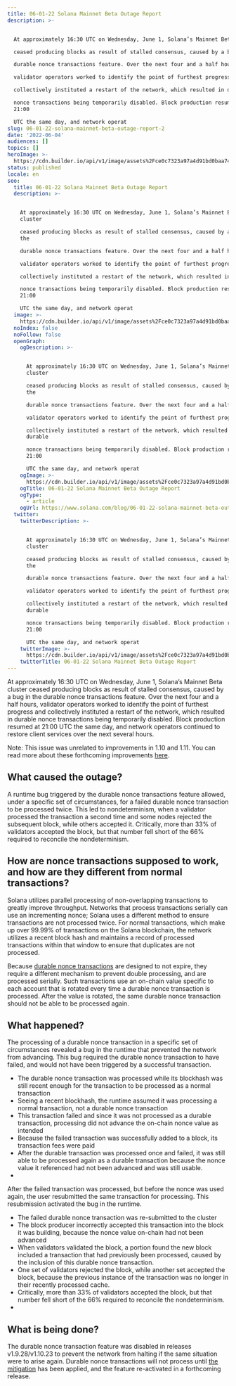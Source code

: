 ```yaml
---
title: 06-01-22 Solana Mainnet Beta Outage Report
description: >-


  At approximately 16:30 UTC on Wednesday, June 1, Solana’s Mainnet Beta cluster

  ceased producing blocks as result of stalled consensus, caused by a bug in the

  durable nonce transactions feature. Over the next four and a half hours,

  validator operators worked to identify the point of furthest progress and

  collectively instituted a restart of the network, which resulted in durable

  nonce transactions being temporarily disabled. Block production resumed at
  21:00

  UTC the same day, and network operat
slug: 06-01-22-solana-mainnet-beta-outage-report-2
date: '2022-06-04'
audiences: []
topics: []
heroImage: >-
  https://cdn.builder.io/api/v1/image/assets%2Fce0c7323a97a4d91bd0baa7490ec9139%2Fb3a5b2bcffe6479386c58c6516088a75?format=webp
status: published
locale: en
seo:
  title: 06-01-22 Solana Mainnet Beta Outage Report
  description: >-


    At approximately 16:30 UTC on Wednesday, June 1, Solana’s Mainnet Beta
    cluster

    ceased producing blocks as result of stalled consensus, caused by a bug in
    the

    durable nonce transactions feature. Over the next four and a half hours,

    validator operators worked to identify the point of furthest progress and

    collectively instituted a restart of the network, which resulted in durable

    nonce transactions being temporarily disabled. Block production resumed at
    21:00

    UTC the same day, and network operat
  image: >-
    https://cdn.builder.io/api/v1/image/assets%2Fce0c7323a97a4d91bd0baa7490ec9139%2Fb3a5b2bcffe6479386c58c6516088a75?format=webp
  noIndex: false
  noFollow: false
  openGraph:
    ogDescription: >-


      At approximately 16:30 UTC on Wednesday, June 1, Solana’s Mainnet Beta
      cluster

      ceased producing blocks as result of stalled consensus, caused by a bug in
      the

      durable nonce transactions feature. Over the next four and a half hours,

      validator operators worked to identify the point of furthest progress and

      collectively instituted a restart of the network, which resulted in
      durable

      nonce transactions being temporarily disabled. Block production resumed at
      21:00

      UTC the same day, and network operat
    ogImage: >-
      https://cdn.builder.io/api/v1/image/assets%2Fce0c7323a97a4d91bd0baa7490ec9139%2F0ceebdc152d14001960c8f2862ebd7fe
    ogTitle: 06-01-22 Solana Mainnet Beta Outage Report
    ogType:
      - article
    ogUrl: https://www.solana.com/blog/06-01-22-solana-mainnet-beta-outage-report-2
  twitter:
    twitterDescription: >-


      At approximately 16:30 UTC on Wednesday, June 1, Solana’s Mainnet Beta
      cluster

      ceased producing blocks as result of stalled consensus, caused by a bug in
      the

      durable nonce transactions feature. Over the next four and a half hours,

      validator operators worked to identify the point of furthest progress and

      collectively instituted a restart of the network, which resulted in
      durable

      nonce transactions being temporarily disabled. Block production resumed at
      21:00

      UTC the same day, and network operat
    twitterImage: >-
      https://cdn.builder.io/api/v1/image/assets%2Fce0c7323a97a4d91bd0baa7490ec9139%2F0ceebdc152d14001960c8f2862ebd7fe
    twitterTitle: 06-01-22 Solana Mainnet Beta Outage Report
---
```


At approximately 16:30 UTC on Wednesday, June 1, Solana’s Mainnet Beta cluster ceased producing blocks as result of stalled consensus, caused by a bug in the durable nonce transactions feature. Over the next four and a half hours, validator operators worked to identify the point of furthest progress and collectively instituted a restart of the network, which resulted in durable nonce transactions being temporarily disabled. Block production resumed at 21:00 UTC the same day, and network operators continued to restore client services over the next several hours.

Note: This issue was unrelated to improvements in 1.10 and 1.11. You can read more about these forthcoming improvements [here](https://solana.com/news/04-30-22-solana-mainnet-beta-outage-report-mitigation?ref=solana.ghost.io).

## **What caused the outage?**

A runtime bug triggered by the durable nonce transactions feature allowed, under a specific set of circumstances, for a failed durable nonce transaction to be processed twice. This led to nondeterminism, when a validator processed the transaction a second time and some nodes rejected the subsequent block, while others accepted it. Critically, more than 33% of validators accepted the block, but that number fell short of the 66% required to reconcile the nondeterminism.

## **How are nonce transactions supposed to work, and how are they different from normal transactions?**

Solana utilizes parallel processing of non-overlapping transactions to greatly improve throughput. Networks that process transactions serially can use an incrementing nonce; Solana uses a different method to ensure transactions are not processed twice. For normal transactions, which make up over 99.99% of transactions on the Solana blockchain, the network utilizes a recent block hash and maintains a record of processed transactions within that window to ensure that duplicates are not processed.

Because [durable nonce transactions](https://docs.solana.com/offline-signing/durable-nonce?ref=solana.ghost.io#:~:text=Durable%20transaction%20nonces%20are%20a,read%20about%20in%20the%20proposal.) are designed to not expire, they require a different mechanism to prevent double processing, and are processed serially. Such transactions use an on-chain value specific to each account that is rotated every time a durable nonce transaction is processed. After the value is rotated, the same durable nonce transaction should not be able to be processed again.

  

## **What happened?**

The processing of a durable nonce transaction in a specific set of circumstances revealed a bug in the runtime that prevented the network from advancing. This bug required the durable nonce transaction to have failed, and would not have been triggered by a successful transaction.

  

  

-   The durable nonce transaction was processed while its blockhash was still recent enough for the transaction to be processed as a normal transaction
-   Seeing a recent blockhash, the runtime assumed it was processing a normal transaction, not a durable nonce transaction
-   This transaction failed and since it was not processed as a durable transaction, processing did not advance the on-chain nonce value as intended
-   Because the failed transaction was successfully added to a block, its transaction fees were paid
-   After the durable transaction was processed once and failed, it was still able to be processed again as a durable transaction because the nonce value it referenced had not been advanced and was still usable.
-     
    

After the failed transaction was processed, but before the nonce was used again, the user resubmitted the same transaction for processing. This resubmission activated the bug in the runtime. 

-   The failed durable nonce transaction was re-submitted to the cluster
-   The block producer incorrectly accepted this transaction into the block it was building, because the nonce value on-chain had not been advanced
-   When validators validated the block, a portion found the new block included a transaction that had previously been processed, caused by the inclusion of this durable nonce transaction.
-   One set of validators rejected the block, while another set accepted the block, because the previous instance of the transaction was no longer in their recently processed cache.
-   Critically, more than 33% of validators accepted the block, but that number fell short of the 66% required to reconcile the nondeterminism.
-     
    

## **What is being done?**

The durable nonce transaction feature was disabled in releases v1.9.28/v1.10.23 to prevent the network from halting if the same situation were to arise again. Durable nonce transactions will not process until [the mitigation](https://github.com/solana-labs/solana/pull/25744?ref=solana.ghost.io) has been applied, and the feature re-activated in a forthcoming release.
